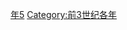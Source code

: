 {{Catnav|頁面分類|历史|歷史時代|年|前3世纪各年}}
{{Commons category|235 BC}}

[[Category:前230年代|年5]]
[[Category:前3世纪各年|Category:前3世纪各年]]